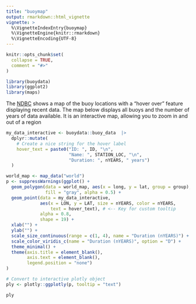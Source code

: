```yaml
---
title: "buoymap"
output: rmarkdown::html_vignette
vignette: >
  %\VignetteIndexEntry{buoymap}
  %\VignetteEngine{knitr::rmarkdown}
  %\VignetteEncoding{UTF-8}
---
```


```r
knitr::opts_chunk$set(
  collapse = TRUE,
  comment = "#>"
)
```

```r
library(buoydata)
library(ggplot2)
library(maps)
```

The [NDBC](https://www.ndbc.noaa.gov/) shows a map of the buoy locations with a "hover over" feature displaying recent data. The map below displays all buoys and the number of years of data available. It is an interactive map, allowing you to zoom in and out of a region


```r

my_data_interactive <- buoydata::buoy_data  |> 
  dplyr::mutate(
    # Create a nice string for the hover label
    hover_text = paste0("ID: ", ID, "\n", 
                        "Name: ", STATION_LOC, "\n", 
                        "Duration: ", nYEARS, " years")
  )

world_map <- map_data("world")
p <- suppressWarnings(ggplot() +
  geom_polygon(data = world_map, aes(x = long, y = lat, group = group),
               fill = "gray", alpha = 0.5) +
  geom_point(data = my_data_interactive, 
             aes(x = LON, y = LAT, size = nYEARS, color = nYEARS, 
                 text = hover_text), # <-- Key for custom tooltip
             alpha = 0.8,
             shape = 19) +
  xlab("") +
  ylab("") +
  scale_size_continuous(range = c(1, 4), name = "Duration (nYEARS)") +
  scale_color_viridis_c(name = "Duration (nYEARS)", option = "D") +
  theme_minimal() +
  theme(axis.title = element_blank(),
        axis.text = element_blank(),
        legend.position = "none")
)

# Convert to interactive plotly object
ply <- plotly::ggplotly(p, tooltip = "text")

ply
```


